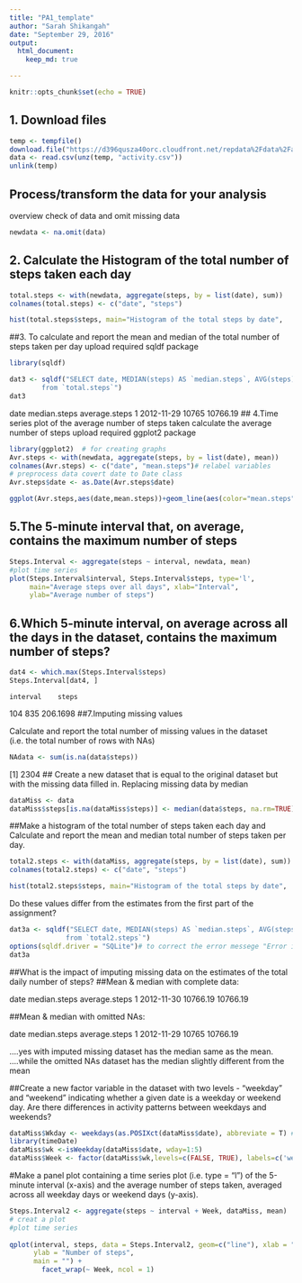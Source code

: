 ---
title: "PA1_template"
author: "Sarah Shikangah"
date: "September 29, 2016"
output: 
  html_document: 
    keep_md: true 

---


```{r setup, include=FALSE}
knitr::opts_chunk$set(echo = TRUE)
```

## 1. Download files

```{r data, echo=TRUE}
temp <- tempfile()
download.file("https://d396qusza40orc.cloudfront.net/repdata%2Fdata%2Factivity.zip",temp)
data <- read.csv(unz(temp, "activity.csv"))
unlink(temp)
```

## Process/transform the data for your analysis

overview check of data and omit missing data

```{r newdata, echo=TRUE}
newdata <- na.omit(data)
```
## 2. Calculate the Histogram of the total number of steps taken each day

```{r Histogram1, echo=TRUE}
total.steps <- with(newdata, aggregate(steps, by = list(date), sum))
colnames(total.steps) <- c("date", "steps")

hist(total.steps$steps, main="Histogram of the total steps by date",     xlab="Total steps ",     border="blue",     col="green")

```
##3. To calculate and report the mean and median of the total number of steps taken per day
 upload required sqldf package
 
```{r mean & median, echo=TRUE}
library(sqldf)

dat3 <- sqldf("SELECT date, MEDIAN(steps) AS `median.steps`, AVG(steps) AS `average.steps` 
        from `total.steps`")
dat3
```
date         median.steps    average.steps
1 2012-11-29        10765      10766.19
## 4.Time series plot of the average number of steps taken
 calculate the average number of steps
 upload required ggplot2 package
 
 ```{r plot2, echo=TRUE}
 library(ggplot2)  # for creating graphs
 Avr.steps <- with(newdata, aggregate(steps, by = list(date), mean))
colnames(Avr.steps) <- c("date", "mean.steps")# relabel variables
# preprocess data covert date to Date class
Avr.steps$date <- as.Date(Avr.steps$date)

ggplot(Avr.steps,aes(date,mean.steps))+geom_line(aes(color="mean.steps"))+ ggtitle("Time series of Average daily steps") + labs(color="Legend text")

 ```
## 5.The 5-minute interval that, on average, contains the maximum number of steps
```{r plot3, echo=TRUE}
Steps.Interval <- aggregate(steps ~ interval, newdata, mean)
#plot time series  
plot(Steps.Interval$interval, Steps.Interval$steps, type='l', 
     main="Average steps over all days", xlab="Interval", 
     ylab="Average number of steps")

```
## 6.Which 5-minute interval, on average across all the days in the dataset, contains the maximum number of steps?
```{r max steps, echo=TRUE}
dat4 <- which.max(Steps.Interval$steps)
Steps.Interval[dat4, ]

```
    interval    steps
104      835 206.1698
##7.Imputing missing values

Calculate and report the total number of missing values in the dataset (i.e. the total number of rows with NAs)
```{r sum(NA)}
NAdata <- sum(is.na(data$steps))
```
[1] 2304
## Create a new dataset that is equal to the original dataset but with the missing data filled in.
Replacing missing data by median
```{r dataMiss, echo=TRUE}
dataMiss <- data
dataMiss$steps[is.na(dataMiss$steps)] <- median(data$steps, na.rm=TRUE)
```
##Make a histogram of the total number of steps taken each day and Calculate and report the mean and median total number of steps taken per day.
```{r plot4 with NA replaced, echo=TRUE}
total2.steps <- with(dataMiss, aggregate(steps, by = list(date), sum))
colnames(total2.steps) <- c("date", "steps")

hist(total2.steps$steps, main="Histogram of the total steps by date",     xlab="Total steps ",     border="blue",     col="green")
```

Do these values differ from the estimates from the first part of the assignment?
```{r Mean & Median with NA replaced, echo=TRUE}
dat3a <- sqldf("SELECT date, MEDIAN(steps) AS `median.steps`, AVG(steps) AS `average.steps` 
              from `total2.steps`")
options(sqldf.driver = "SQLite")# to correct the error messege "Error in .verify.JDBC.result...."
dat3a
```
##What is the impact of imputing missing data on the estimates of the total daily number of steps?
##Mean & median with complete data:

date median.steps average.steps
1 2012-11-30     10766.19      10766.19

##Mean & median with omitted NAs:

date         median.steps    average.steps
1 2012-11-29        10765      10766.19

....yes with imputed missing dataset has the median same as the mean.
....while the omitted NAs dataset has the median slightly different from the mean

##Create a new factor variable in the dataset with two levels - "weekday" and "weekend" indicating whether a given date is a weekday or weekend day.
Are there differences in activity patterns between weekdays and weekends?
```{r factor date, echo=TRUE}
dataMiss$Wkday <- weekdays(as.POSIXct(dataMiss$date), abbreviate = T) #changing the date format to weekdays
library(timeDate)
dataMiss$wk <-isWeekday(dataMiss$date, wday=1:5)
dataMiss$Week <- factor(dataMiss$wk,levels=c(FALSE, TRUE), labels=c('weekend', 'weekday'))
```

#Make a panel plot containing a time series plot (i.e. type = "l") of the 5-minute interval (x-axis) and the average number of steps taken, averaged across all weekday days or weekend days (y-axis). 
```{r plot5, echo=TRUE}
Steps.Interval2 <- aggregate(steps ~ interval + Week, dataMiss, mean)
# creat a plot
#plot time series 
 
qplot(interval, steps, data = Steps.Interval2, geom=c("line"), xlab = "Interval", 
      ylab = "Number of steps", 
      main = "") +
        facet_wrap(~ Week, ncol = 1)
```

